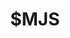 ---
title: $MJS
searchable: false
icon: GlobeIcon
asIndexPage: true
description: |
  Nextra のファイル規約ガイドでは、`page.mdx`、`_meta.js`、`mdx-components.js` ファイルの使用、および `content` ディレクトリと `src` ディレクトリを含む、Nextra プロジェクト内のファイルとディレクトリの構造と構成について詳しく説明します。
---